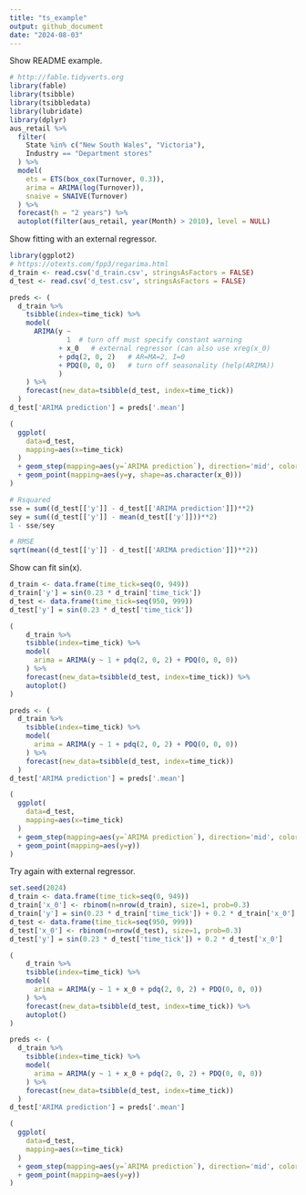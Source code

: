 ```yaml
---
title: "ts_example"
output: github_document
date: "2024-08-03"
---
```


Show README example.


```r
# http://fable.tidyverts.org
library(fable)
library(tsibble)
library(tsibbledata)
library(lubridate)
library(dplyr)
aus_retail %>%
  filter(
    State %in% c("New South Wales", "Victoria"),
    Industry == "Department stores"
  ) %>% 
  model(
    ets = ETS(box_cox(Turnover, 0.3)),
    arima = ARIMA(log(Turnover)),
    snaive = SNAIVE(Turnover)
  ) %>%
  forecast(h = "2 years") %>% 
  autoplot(filter(aus_retail, year(Month) > 2010), level = NULL)
```


Show fitting with an external regressor.

```r
library(ggplot2)
# https://otexts.com/fpp3/regarima.html
d_train <- read.csv('d_train.csv', stringsAsFactors = FALSE)
d_test <- read.csv('d_test.csv', stringsAsFactors = FALSE)

preds <- (
  d_train %>%
    tsibble(index=time_tick) %>%
    model(
      ARIMA(y ~ 
              1  # turn off must specify constant warning
            + x_0   # external regressor (can also use xreg(x_0)
            + pdq(2, 0, 2)   # AR=MA=2, I=0
            + PDQ(0, 0, 0)   # turn off seasonality (help(ARIMA))
            )
    ) %>%
    forecast(new_data=tsibble(d_test, index=time_tick)) 
  )
d_test['ARIMA prediction'] = preds['.mean']

(
  ggplot(
    data=d_test,
    mapping=aes(x=time_tick)
  )
  + geom_step(mapping=aes(y=`ARIMA prediction`), direction='mid', color='blue')
  + geom_point(mapping=aes(y=y, shape=as.character(x_0)))
) 
```

```r
# Rsquared
sse = sum((d_test[['y']] - d_test[['ARIMA prediction']])**2)
sey = sum((d_test[['y']] - mean(d_test[['y']]))**2)
1 - sse/sey
```

```r
# RMSE
sqrt(mean((d_test[['y']] - d_test[['ARIMA prediction']])**2))
```

Show can fit sin(x).

```r
d_train <- data.frame(time_tick=seq(0, 949))
d_train['y'] = sin(0.23 * d_train['time_tick'])
d_test <- data.frame(time_tick=seq(950, 999))
d_test['y'] = sin(0.23 * d_test['time_tick'])

(
    d_train %>%
    tsibble(index=time_tick) %>%
    model(
      arima = ARIMA(y ~ 1 + pdq(2, 0, 2) + PDQ(0, 0, 0))
    ) %>%
    forecast(new_data=tsibble(d_test, index=time_tick)) %>%
    autoplot()
)

preds <- (
  d_train %>%
    tsibble(index=time_tick) %>%
    model(
      arima = ARIMA(y ~ 1 + pdq(2, 0, 2) + PDQ(0, 0, 0))
    ) %>%
    forecast(new_data=tsibble(d_test, index=time_tick)) 
  )
d_test['ARIMA prediction'] = preds['.mean']

(
  ggplot(
    data=d_test,
    mapping=aes(x=time_tick)
  )
  + geom_step(mapping=aes(y=`ARIMA prediction`), direction='mid', color='blue')
  + geom_point(mapping=aes(y=y))
) 
```

Try again with external regressor.

```r
set.seed(2024)
d_train <- data.frame(time_tick=seq(0, 949))
d_train['x_0'] <- rbinom(n=nrow(d_train), size=1, prob=0.3)
d_train['y'] = sin(0.23 * d_train['time_tick']) + 0.2 * d_train['x_0']
d_test <- data.frame(time_tick=seq(950, 999))
d_test['x_0'] <- rbinom(n=nrow(d_test), size=1, prob=0.3)
d_test['y'] = sin(0.23 * d_test['time_tick']) + 0.2 * d_test['x_0']

(
    d_train %>%
    tsibble(index=time_tick) %>%
    model(
      arima = ARIMA(y ~ 1 + x_0 + pdq(2, 0, 2) + PDQ(0, 0, 0))
    ) %>%
    forecast(new_data=tsibble(d_test, index=time_tick)) %>%
    autoplot()
)

preds <- (
  d_train %>%
    tsibble(index=time_tick) %>%
    model(
      arima = ARIMA(y ~ 1 + x_0 + pdq(2, 0, 2) + PDQ(0, 0, 0))
    ) %>%
    forecast(new_data=tsibble(d_test, index=time_tick)) 
  )
d_test['ARIMA prediction'] = preds['.mean']

(
  ggplot(
    data=d_test,
    mapping=aes(x=time_tick)
  )
  + geom_step(mapping=aes(y=`ARIMA prediction`), direction='mid', color='blue')
  + geom_point(mapping=aes(y=y))
) 
```
